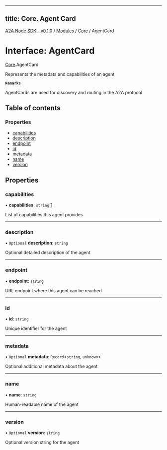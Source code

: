 
---
title: Core. Agent Card
---

[A2A Node SDK - v0.1.0](/api-reference/README) / [Modules](/api-reference/modules) / [Core](/api-reference/modules/Core) / AgentCard

# Interface: AgentCard

[Core](/api-reference/modules/Core).AgentCard

Represents the metadata and capabilities of an agent

**`Remarks`**

AgentCards are used for discovery and routing in the A2A protocol

## Table of contents

### Properties

- [capabilities](Core.AgentCard.md#capabilities)
- [description](Core.AgentCard.md#description)
- [endpoint](Core.AgentCard.md#endpoint)
- [id](Core.AgentCard.md#id)
- [metadata](Core.AgentCard.md#metadata)
- [name](Core.AgentCard.md#name)
- [version](Core.AgentCard.md#version)

## Properties

### capabilities

• **capabilities**: `string`[]

List of capabilities this agent provides

___

### description

• `Optional` **description**: `string`

Optional detailed description of the agent

___

### endpoint

• **endpoint**: `string`

URL endpoint where this agent can be reached

___

### id

• **id**: `string`

Unique identifier for the agent

___

### metadata

• `Optional` **metadata**: `Record`\<`string`, `unknown`\>

Optional additional metadata about the agent

___

### name

• **name**: `string`

Human-readable name of the agent

___

### version

• `Optional` **version**: `string`

Optional version string for the agent

